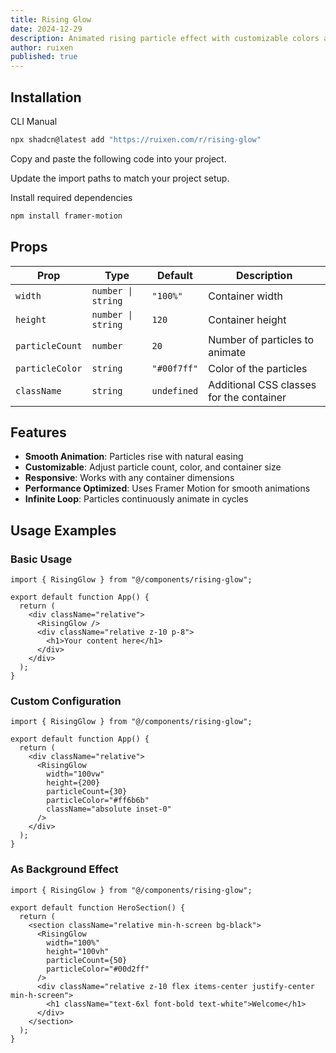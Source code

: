 ```yaml
---
title: Rising Glow
date: 2024-12-29
description: Animated rising particle effect with customizable colors and particle count
author: ruixen
published: true
---
```


<ComponentPreview name="rising-glow-demo" />

## Installation

<Tabs defaultValue="cli">

<TabsList>
  <TabsTrigger value="cli">CLI</TabsTrigger>
  <TabsTrigger value="manual">Manual</TabsTrigger>
</TabsList>
<TabsContent value="cli">

```bash
npx shadcn@latest add "https://ruixen.com/r/rising-glow"
```

</TabsContent>

<TabsContent value="manual">

<Steps>

<Step>Copy and paste the following code into your project.</Step>

<ComponentSource name="rising-glow" />

<Step>Update the import paths to match your project setup.</Step>

<Step>Install required dependencies</Step>

```bash
npm install framer-motion
```

</Steps>

</TabsContent>

</Tabs>

## Props

| Prop            | Type               | Default     | Description                              |
| --------------- | ------------------ | ----------- | ---------------------------------------- |
| `width`         | `number \| string` | `"100%"`    | Container width                          |
| `height`        | `number \| string` | `120`       | Container height                         |
| `particleCount` | `number`           | `20`        | Number of particles to animate           |
| `particleColor` | `string`           | `"#00f7ff"` | Color of the particles                   |
| `className`     | `string`           | `undefined` | Additional CSS classes for the container |

## Features

- **Smooth Animation**: Particles rise with natural easing
- **Customizable**: Adjust particle count, color, and container size
- **Responsive**: Works with any container dimensions
- **Performance Optimized**: Uses Framer Motion for smooth animations
- **Infinite Loop**: Particles continuously animate in cycles

## Usage Examples

### Basic Usage

```tsx
import { RisingGlow } from "@/components/rising-glow";

export default function App() {
  return (
    <div className="relative">
      <RisingGlow />
      <div className="relative z-10 p-8">
        <h1>Your content here</h1>
      </div>
    </div>
  );
}
```

### Custom Configuration

```tsx
import { RisingGlow } from "@/components/rising-glow";

export default function App() {
  return (
    <div className="relative">
      <RisingGlow
        width="100vw"
        height={200}
        particleCount={30}
        particleColor="#ff6b6b"
        className="absolute inset-0"
      />
    </div>
  );
}
```

### As Background Effect

```tsx
import { RisingGlow } from "@/components/rising-glow";

export default function HeroSection() {
  return (
    <section className="relative min-h-screen bg-black">
      <RisingGlow
        width="100%"
        height="100vh"
        particleCount={50}
        particleColor="#00d2ff"
      />
      <div className="relative z-10 flex items-center justify-center min-h-screen">
        <h1 className="text-6xl font-bold text-white">Welcome</h1>
      </div>
    </section>
  );
}
```
